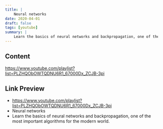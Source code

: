 ```yaml
---
title: |
    Neural networks
date: 2020-04-01
draft: false
tags: [youtube]
summary: |
    Learn the basics of neural networks and backpropagation, one of the most important algorithms for the modern world.
---
```


## Content

https://www.youtube.com/playlist?list=PLZHQObOWTQDNU6R1_67000Dx_ZCJB-3pi

## Link Preview

- https://www.youtube.com/playlist?list=PLZHQObOWTQDNU6R1_67000Dx_ZCJB-3pi
- Neural networks
- Learn the basics of neural networks and backpropagation, one of the most important algorithms for the modern world.
